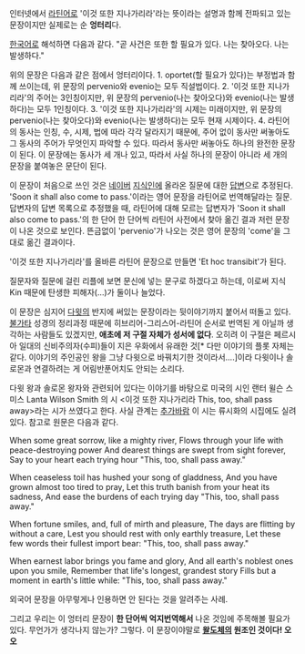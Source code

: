 인터넷에서 [[라틴어]]로 '이것 또한 지나가리라'라는 뜻이라는 설명과 함께 전파되고 있는 문장이지만 실제로는 순 '''엉터리'''다.

[[한국어]]로 해석하면 다음과 같다. "곧 사건은 또한 할 필요가 있다. 나는 찾아오다. 나는 발생하다."

위의 문장은 다음과 같은 점에서 엉터리이다.
1. oportet(할 필요가 있다)는 부정법과 함께 쓰이는데, 위 문장의 pervenio와 evenio는 모두 직설법이다.
2. '이것 또한 지나가리라'의 주어는 3인칭이지만, 위 문장의 pervenio(나는 찾아오다)와 evenio(나는 발생하다)는 모두 1인칭이다.
3. '이것 또한 지나가리라'의 시제는 미래이지만, 위 문장의 pervenio(나는 찾아오다)와 evenio(나는 발생하다)는 모두 현재 시제이다.
4. 라틴어의 동사는 인칭, 수, 시제, 법에 따라 각각 달라지기 때문에, 주어 없이 동사만 써놓아도 그 동사의 주어가 무엇인지 파악할 수 있다. 따라서 동사만 써놓아도 하나의 완전한 문장이 된다. 이 문장에는 동사가 세 개나 있고, 따라서 사실 하나의 문장이 아니라 세 개의 문장을 붙여놓은 문단이 된다.

이 문장이 처음으로 쓰인 것은 [[네이버]] [[지식인]]에 올라온 질문에 대한 [http://kin.naver.com/qna/detail.nhn?d1id=11&dirId=110812&docId=61663613&qb=TW94IHJlcyBvcG9ydGV0IHF1b3F1ZSBwZXJ2ZW5pbyBldmVuaW8=&enc=utf8&section=kin&rank=2&search_sort=0&spq=0&pid=ggqLasoi5TwsssZ8glNsss--300885&sid=TTqLnnVyOk0AACnEGYc 답변]으로 추정된다. 'Soon it shall also come to pass.'이라는 영어 문장을 라틴어로 번역해달라는 질문. 답변자의 답변 목록으로 추정했을 때, 라틴어에 대해 모르는 답변자가 'Soon it shall also come to pass.'의 한 단어 한 단어씩 라틴어 사전에서 찾아 옮긴 결과 저런 문장이 나온 것으로 보인다. 뜬금없이 'pervenio'가 나오는 것은 영어 문장의 'come'을 그대로 옮긴 결과이다.

'이것 또한 지나가리라'를 올바른 라틴어 문장으로 만들면 'Et hoc transibit'가 된다.

질문자와 질문에 걸린 리플에 보면 문신에 넣는 문구로 하겠다고 하는데, 이로써 지식Kin 때문에 탄생한 피해자(…)가 둘이나 늘었다.

이 문장은 심지어 [[다윗]]의 반지에 써있는 문장이라는 뒷이야기까지 붙어서 떠돌고 있다. [[불가타]] 성경의 정리과정 때문에 히브리어-그리스어-라틴어 순서로 번역된 게 아닐까 생각하는 사람들도 있겠지만, '''애초에 저 구절 자체가 성서에 없다'''. 오히려 이 구절은 페르시아 일대의 신비주의자(수피)들이 지은 우화에서 유래한 것[* 다만 이야기의 플롯 자체는 같다. 이야기의 주인공인 왕을 그냥 다윗으로 바꿔치기한 것이라서….]이라 다윗이나 솔로몬과 연결하려는 게 어림반푼어치도 안되는 소리다.

다윗 왕과 솔로몬 왕자와 관련되어 있다는 이야기를 바탕으로 미국의 시인 랜터 윌슨 스미스 Lanta Wilson Smith 의 시 <이것 또한 지나가리라 This, too, shall pass away>라는 시가 쓰였다고 한다. 사실 관계는 [[추가바람]] 이 시는 류시화의 시집에도 실려 있다. 참고로 원문은 다음과 같다.

When some great sorrow, like a mighty river,
Flows through your life with peace-destroying power
And dearest things are swept from sight forever,
Say to your heart each trying hour
"This, too, shall pass away."

When ceaseless toil has hushed your song of gladdness, 
And you have grown almost too tired to pray, 
Let this truth banish from your heat its sadness,
And ease the burdens of each trying day
"This, too, shall pass away."

When fortune smiles, and, full of mirth and pleasure, 
The days are flitting by without a care,
Lest you should rest with only earthly treasure,
Let these few words their fullest import bear:
"This, too, shall pass away."
 
When earnest labor brings you fame and glory,
And all earth's noblest ones upon you smile,
Remember that life's longest, grandest story
Fills but a moment in earth's little while:
"This, too, shall pass away."

외국어 문장을 아무렇게나 인용하면 안 된다는 것을 알려주는 사례.

그리고 우리는 이 엉터리 문장이 '''한 단어씩 억지번역해서''' 나온 것임에 주목해볼 필요가 있다. 무언가가 생각나지 않는가? 그렇다. 이 문장이야말로 '''[[왈도체]]의 원조인 것이다! 오오'''
